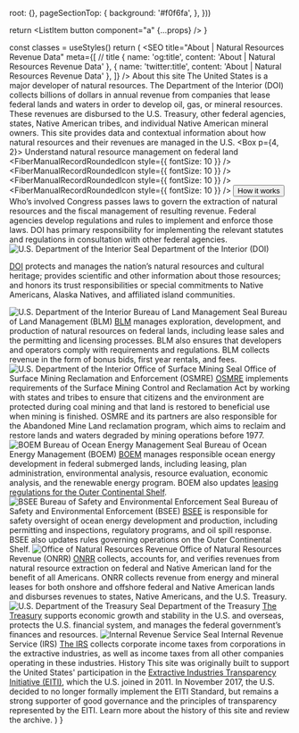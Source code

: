 



  root: {},
  pageSectionTop: {
    background: '#f0f6fa',
  },
}))

  return <ListItem button component="a" {...props} />
}

  const classes = useStyles()
  return (
    <DefaultLayout>
      <SEO
        title="About | Natural Resources Revenue Data"
        meta={[
          // title
          { name: 'og:title', content: 'About | Natural Resources Revenue Data' },
          { name: 'twitter:title', content: 'About | Natural Resources Revenue Data' },
        ]} />
        <Container component="main" className={classes.pageSectionTop} maxWidth={false}>
          <Container maxWidth="lg">
            <Grid container>
              <Grid item md={7}>
                <Box mt={5}>
                  <Typography variant="h1" className={classes.heroTitle}>About this site</Typography>
                  <Typography variant="body2" paragraph="true">
                      The United States is a major developer of natural resources. The Department of the Interior (DOI) collects billions of dollars in annual revenue from companies that lease <GlossaryTerm termKey="federal land">federal lands and waters</GlossaryTerm> in order to develop oil, gas, or mineral resources. These revenues are <Link to="/explore/#federal-disbursements">disbursed</Link> to the U.S. Treasury, other federal agencies, states, Native American tribes, and individual Native American mineral owners.
                  </Typography>
                  <Typography variant="body2" paragraph="true">
                      This site provides data and contextual information about how natural resources and their revenues are managed in the U.S.
                  </Typography>
                </Box>
              </Grid>
              <Grid item md={5} className={classes.heroCard}>
                <Box m={4}>
                  <Paper className={classes.paperRoot}>
                    <Box p={4, 2}>
                      <Typography variant="h5">
                        Understand natural resource management on federal land
                      </Typography>
                      <List component="ul" aria-label="secondary mailbox folders">
                        <ListItemLink href="/how-it-works/ownership/" component="li">
                          <ListItemIcon>
                            <FiberManualRecordRoundedIcon style={{ fontSize: 10 }} />
                          </ListItemIcon>
                          <ListItemText primary="Land Ownership" />
                        </ListItemLink>
                        <ListItemLink href="/how-it-works/#laws" component="li">
                          <ListItemIcon>
                            <FiberManualRecordRoundedIcon style={{ fontSize: 10 }} />
                          </ListItemIcon>
                          <ListItemText primary="Laws and regulations" />
                        </ListItemLink>
                        <ListItemLink href="/how-it-works/#process" component="li">
                          <ListItemIcon>
                            <FiberManualRecordRoundedIcon style={{ fontSize: 10 }} />
                          </ListItemIcon>
                          <ListItemText primary="Oil, gas, minerals, and renewable energy" />
                        </ListItemLink>
                        <ListItemLink href="/how-it-works/audits-and-assurances/" component="li">
                          <ListItemIcon>
                            <FiberManualRecordRoundedIcon style={{ fontSize: 10 }} />
                          </ListItemIcon>
                          <ListItemText primary="Audits and assurances" />
                        </ListItemLink>
                      </List>
                      <Button href="/how-it-works/">
                        How it works
                      </Button>
                    </Box>
                  </Paper>
                </Box>
              </Grid>
            </Grid>
          </Container>
        </Container>
        <Container maxWidth="lg" className={classes.mainContent}>
          <Box pt={10} pb={10}>
            <Grid container spacing={6}>
              <Grid item xs={12}>
                <Typography variant="h2">
                  Who’s involved
                </Typography>
                <Typography variant="body1">
                  Congress passes laws to govern the extraction of natural resources and the fiscal management of resulting revenue. Federal agencies develop regulations and rules to implement and enforce those laws. DOI has primary responsibility for implementing the relevant statutes and regulations in consultation with other federal agencies.
                </Typography> 
              </Grid>
              <Grid item xs={2}>
                <img src={DOImark} alt="U.S. Department of the Interior Seal" />
              </Grid>
              <Grid item xs={10}>
                <Typography variant="h4">
                  Department of the Interior (DOI)
                </Typography>
                <Typography variant="body1">
                  <p><a href="https://www.doi.gov/">DOI</a> protects and manages the nation’s natural resources and cultural heritage; provides scientific and other information about those resources; and honors its trust responsibilities or special commitments to Native Americans, Alaska Natives, and affiliated island communities.</p>
                </Typography>
              </Grid>
              <Grid item xs={2}>
                <img src={BLMmark} alt="U.S. Department of the Interior Bureau of Land Management Seal" />
              </Grid>
              <Grid item xs={10}>
                <Typography variant="h4">
                  Bureau of Land Management (BLM)
                </Typography>
                <Typography variant="body1">
                  <a href="http://www.blm.gov/">BLM</a> manages exploration, development, and production of natural resources on federal lands, including lease sales and the permitting and licensing processes. BLM also ensures that developers and operators comply with requirements and regulations. BLM collects revenue in the form of <GlossaryTerm>bonus</GlossaryTerm> bids, first year rentals, and fees.
                </Typography>
              </Grid>
              <Grid item xs={2}>
                <img src={OSMREmark} alt="U.S. Department of the Interior Office of Surface Mining Seal" />
              </Grid>
              <Grid item xs={10}>
                <Typography variant="h4">
                  Office of Surface Mining Reclamation and Enforcement (OSMRE)
                </Typography>
                <Typography variant="body1">
                  <a href="http://www.osmre.gov/">OSMRE</a> implements requirements of the Surface Mining Control and <GlossaryTerm>Reclamation</GlossaryTerm> Act by working with states and tribes to ensure that citizens and the environment are protected during coal mining and that land is restored to beneficial use when mining is finished. OSMRE and its partners are also responsible for the <Link to="/how-it-works/aml-reclamation-program/">Abandoned Mine Land reclamation program</Link>, which aims to reclaim and restore lands and waters degraded by mining operations before 1977.
                </Typography>
              </Grid>
              <Grid item xs={2}>
                <img src={BOEMmark} alt="BOEM Bureau of Ocean Energy Management Seal" />
              </Grid>
              <Grid item xs={10}>
                <Typography variant="h4">
                  Bureau of Ocean Energy Management (BOEM)
                </Typography>
                <Typography variant="body1">
                  <a href="http://www.boem.gov/">BOEM</a> manages responsible ocean energy development in federal submerged lands, including leasing, plan administration, environmental analysis, resource evaluation, economic analysis, and the renewable energy program. BOEM also updates <a href="http://www.boem.gov/National-Environmental-Policy-Act/">leasing regulations for the Outer Continental Shelf</a>.
                </Typography>
              </Grid>
              <Grid item xs={2}>
                <img src={BSEEmark} alt="BSEE Bureau of Safety and Environmental Enforcement Seal" />
              </Grid>
              <Grid item xs={10}>
                <Typography variant="h4">
                  Bureau of Safety and Environmental Enforcement (BSEE)
                </Typography>
                <Typography variant="body1">
                  <a href="http://www.bsee.gov/">BSEE</a> is responsible for safety oversight of ocean energy development and production, including permitting and inspections, regulatory programs, and oil spill response. BSEE also updates rules governing operations on the <GlossaryTerm>Outer Continental Shelf</GlossaryTerm>.
                </Typography>
              </Grid>
              <Grid item xs={2}>
                <img src={ONRRmark} alt="Office of Natural Resources Revenue" />
              </Grid>
              <Grid item xs={10}>
                <Typography variant="h4">
                  Office of Natural Resources Revenue (ONRR)
                </Typography>
                <Typography variant="body1">
                  <a href="http://www.onrr.gov/">ONRR</a> collects, accounts for, and verifies revenues from natural resource extraction on federal and Native American land for the benefit of all Americans. ONRR collects revenue from energy and mineral leases for both onshore and offshore federal and Native American lands and disburses revenues to states, Native Americans, and the U.S. Treasury.
                </Typography>
              </Grid>
              <Grid item xs={2}>
                <img src={DoTmark} alt="U.S. Department of the Treasury Seal" />
              </Grid>
              <Grid item xs={10}>
                <Typography variant="h4">
                  Department of the Treasury
                </Typography>
                <Typography variant="body1">
                  <a href="http://www.treasury.gov/Pages/default.aspx">The Treasury</a> supports economic growth and stability in the U.S. and overseas, protects the U.S. financial system, and manages the federal government’s finances and resources.
                </Typography>
              </Grid>
              <Grid item xs={2}>
                <img src={IRSmark} alt="Internal Revenue Service Seal" />
              </Grid>
              <Grid item xs={10}>
                <Typography variant="h4">
                  Internal Revenue Service (IRS)
                </Typography>
                <Typography variant="body1">
                  <a href="https://www.irs.gov/">The IRS</a> collects corporate income taxes from corporations in the extractive industries, as well as income taxes from all other companies operating in these industries.
                </Typography>
              </Grid>
              <Grid item xs={12}>
                <Typography variant="h2">
                  History
                </Typography>
                <Typography variant="body1">
                  <box>
                    This site was originally built to support the United States' participation in the <a href="https://eiti.org/">Extractive Industries Transparency Initiative (EITI)</a>, which the U.S. joined in 2011.
                  </box>
                  <box>
                    In November 2017, the U.S. decided to no longer formally implement the <GlossaryTerm>EITI Standard</GlossaryTerm>, but remains a strong supporter of good governance and the principles of transparency represented by the EITI.
                  </box>
                  <Link to="/archive">
                    Learn more about the history of this site and review the archive.
                  </Link>
                </Typography>
              </Grid>
          </Grid>
          </Box>
        </Container>
    </DefaultLayout>
  )
}
